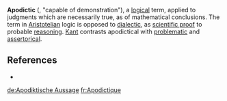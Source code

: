 '''Apodictic''' ({{lang-grc|&alpha;&pi;&omicron;&delta;&epsilon;&iota;&kappa;&tau;&iota;&kappa;&omicron;&sigmaf;}}, "capable of demonstration"), a [[logic]]al term, applied to judgments which are necessarily true, as of mathematical conclusions. The term in [[Aristotelian]] logic is opposed to [[dialectic]], as [[scientific proof]] to probable [[reasoning]]. [[Kant]] contrasts apodictical with [[problematic (philosophy)|problematic]] and [[assertorical]].

== References ==
* {{1911}}

{{Philo-stub}}

[[de:Apodiktische Aussage]]
[[fr:Apodictique]]
